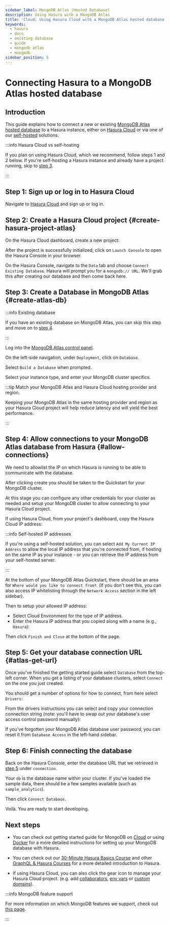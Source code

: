 ```yaml
---
sidebar_label: MongoDB Atlas (Hosted Database)
description: Using Hasura with a MongoDB Atlas
title: 'Cloud: Using Hasura Cloud with a MongoDB Atlas hosted database'
keywords:
  - hasura
  - docs
  - existing database
  - guide
  - mongodb atlas
  - mongodb
sidebar_position: 5
---
```



# Connecting Hasura to a MongoDB Atlas hosted database

## Introduction

This guide explains how to connect a new or existing
[MongoDB Atlas hosted database](https://www.mongodb.com/docs/atlas/getting-started/) to a Hasura instance, either on
[Hasura Cloud](https://cloud.hasura.io?skip_onboarding=true) or via one of our
[self-hosted](/deployment/deployment-guides/index.mdx) solutions.

:::info Hasura Cloud vs self-hosting

If you plan on using Hasura Cloud, which we recommend, follow steps 1 and 2 below. If you're self-hosting a Hasura
instance and already have a project running, skip to [step 3](#create-pg-db-gcp).

:::

## Step 1: Sign up or log in to Hasura Cloud

Navigate to [Hasura Cloud](https://cloud.hasura.io/signup/?pg=docs&plcmt=body&cta=navigate-to-hasura-cloud&tech=default)
and sign up or log in.

## Step 2: Create a Hasura Cloud project {#create-hasura-project-atlas}

On the Hasura Cloud dashboard, create a new project:

<Thumbnail src="/img/cloud-dbs/create-hasura-cloud-project.png" alt="Create Hasura Cloud project" width="1000px" />

After the project is successfully initialized, click on `Launch Console` to open the Hasura Console in your browser.

On the Hasura Console, navigate to the `Data` tab and choose `Connect Existing Database`. Hasura will prompt you for a
`mongodb:// URL`. We'll grab this after creating our database and then come back here.

<Thumbnail src="/img/databases/mongodb/mongodb-connect-db.png" alt="Hasura Cloud database setup" width="700px" />

## Step 3: Create a Database in MongoDB Atlas {#create-atlas-db}

:::info Existing database

If you have an existing database on MongoDB Atlas, you can skip this step and move on to [step 4](#allow-connections).

:::

Log into the [MongoDB Atlas control panel](https://cloud.mongodb.com/).

On the left-side navigation, under `Deployment`, click on `Database`.

Select `Build a Database` when prompted. 

<Thumbnail src="/img/databases/mongodb/1-atlas-build-db.png" alt="MongoDB Atlas Build Database" width="1000px" />

Select your instance type, and enter your MongoDB cluster specifics.

:::tip Match your MongoDB Atlas and Hasura Cloud hosting provider and region.

Keeping your MongoDB Atlas in the same hosting provider and region as your Hasura Cloud project will help reduce latency and will yield the best performance.  

:::

<Thumbnail src="/img/databases/mongodb/2-atlas-database.png" alt="MongoDB Atlas Instance Details" width="1000px" />

## Step 4: Allow connections to your MongoDB Atlas database from Hasura {#allow-connections}

We need to allowlist the IP on which Hasura is running to be able to communicate with the database.

After clicking create you should be taken to the Quickstart for your MongoDB cluster. 

At this stage you can configure any other credentials for your cluster as needed and setup your MongoDB cluster to allow connecting to your Hasura Cloud project.

If using Hasura Cloud, from your project's dashboard, copy the Hasura Cloud IP address:

<Thumbnail src="/img/projects/hasura-cloud-ip.png" alt="Hasura Cloud IP field" width="1000px" />

:::info Self-hosted IP addresses

If you're using a self-hosted solution, you can select `Add My Current IP Address` to allow the local IP address that you're connected from, if hosting on the same IP as your instance - or you can retrieve the IP address from your self-hosted server.

:::

At the bottom of your MongoDB Atlas Quickstart, there should be an area for `Where would you like to connect from?`.
(If you don't see this, you can also access IP whitelisting through the `Network Access` section in the left sidebar).

Then to setup your allowed IP address:
- Select Cloud Environment for the type of IP address.
- Enter the Hasura IP address that you copied along with a name (e.g., `Hasura`):

<Thumbnail src="/img/databases/mongodb/3-hasura-network.png" alt="Add a new network in MongoDB Atlas" width="700px" />

Then click `Finish and Close` at the bottom of the page.

## Step 5: Get your database connection URL {#atlas-get-url}

Once you've finished the getting started guide select `Database` from the top-left corner.
When you get a listing of your database clusters, select `Connect` on the one you just created.

<Thumbnail
  src="/img/databases/mongodb/4-atlas-connect-database.png"
  alt="MongoDB Atlas - Connect to database"
  width="1000px"
/>

You should get a number of options for how to connect, from here select `Drivers`:

<Thumbnail
  src="/img/databases/mongodb/4-atlas-options.png"
  alt="MongoDB Atlas - Select drivers"
  width="1000px"
/>


From the drivers instructions you can select and copy your connection connection string (note: you'll have to swap out your database's user access control password manually):

<Thumbnail
  src="/img/databases/mongodb/4-atlas-connection-string.png"
  alt="MongoDB Atlas - Get connection string"
  width="1000px"
/>

If you've forgotten your MongoDB Atlas database user password, you can reset it from `Database Access` in the left-hand sidebar.

<Thumbnail
  src="/img/databases/mongodb/4-atlas-reset-password.png"
  alt="MongoDB Atlas - Reset Password"
  width="1000px"
/>

## Step 6: Finish connecting the database

Back on the Hasura Console, enter the database URL that we retrieved in [step 5](#atlas-get-url) under `connection`.

Your `db` is the database name within your cluster. 
If you've loaded the sample data, there should be a few samples available (such as `sample_analytics`). 

<Thumbnail src="/img/databases/mongodb/5-database-url.png" alt="Database setup" width="1000px" />

Then click `Connect Database`.

Voilà. You are ready to start developing.

<Thumbnail src="/img/cloud-dbs/hasura-console.png" alt="Hasura Console" width="1100px" />

## Next steps

- You can check out getting started guide for MongoDB on [Cloud](/databases/mongodb/cloud.mdx) or using [Docker](/databases/mongodb/docker.mdx) for a more detailed instructions for setting up your MongoDB database with Hasura.

- You can check out our [30-Minute Hasura Basics Course](https://hasura.io/learn/graphql/hasura/introduction/) and other
  [GraphQL & Hasura Courses](https://hasura.io/learn/) for a more detailed introduction to Hasura.

- If using Hasura Cloud, you can also click the gear icon to manage your Hasura Cloud project. (e.g. add
  [collaborators](/hasura-cloud/projects/collaborators.mdx), [env vars](/hasura-cloud/projects/env-vars.mdx) or
  [custom domains](/hasura-cloud/domains.mdx)).

<Thumbnail src="/img/getting-started/project-manage.png" alt="Project actions" width="860px" />

:::info MongoDB feature support

For more information on which MongoDB features we support, check out
[this page](/databases/mongodb/index.mdx).

:::